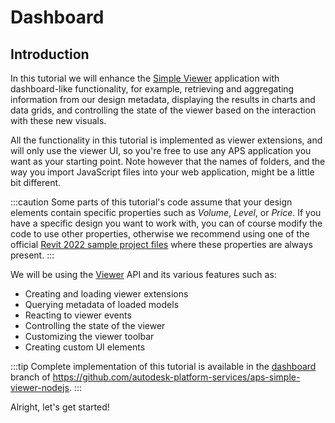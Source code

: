 
# Dashboard

## Introduction

In this tutorial we will enhance the [Simple Viewer](../simple-viewer) application
with dashboard-like functionality, for example, retrieving and aggregating information
from our design metadata, displaying the results in charts and data grids, and controlling
the state of the viewer based on the interaction with these new visuals.

All the functionality in this tutorial is implemented as viewer extensions, and will only use
the viewer UI, so you're free to use any APS application you want as your starting point.
Note however that the names of folders, and the way you import JavaScript files into your
web application, might be a little bit different.

:::caution
Some parts of this tutorial's code assume that your design elements contain specific properties
such as _Volume_, _Level_, or _Price_. If you have a specific design you want to work with, you can
of course modify the code to use other properties, otherwise we recommend using one of the official
[Revit 2022 sample project files](https://knowledge.autodesk.com/support/revit/getting-started/caas/CloudHelp/cloudhelp/2022/ENU/Revit-GetStarted/files/GUID-61EF2F22-3A1F-4317-B925-1E85F138BE88-htm.html)
where these properties are always present.
:::

<ResponsiveVideo src={PreviewUrl} />

We will be using the [Viewer](https://aps.autodesk.com/en/docs/viewer/v7/developers_guide/overview)
API and its various features such as:

- Creating and loading viewer extensions
- Querying metadata of loaded models
- Reacting to viewer events
- Controlling the state of the viewer
- Customizing the viewer toolbar
- Creating custom UI elements

:::tip
Complete implementation of this tutorial is available in the [dashboard](https://github.com/autodesk-platform-services/aps-simple-viewer-nodejs/tree/dashboards)
branch of https://github.com/autodesk-platform-services/aps-simple-viewer-nodejs.
:::

Alright, let's get started!
